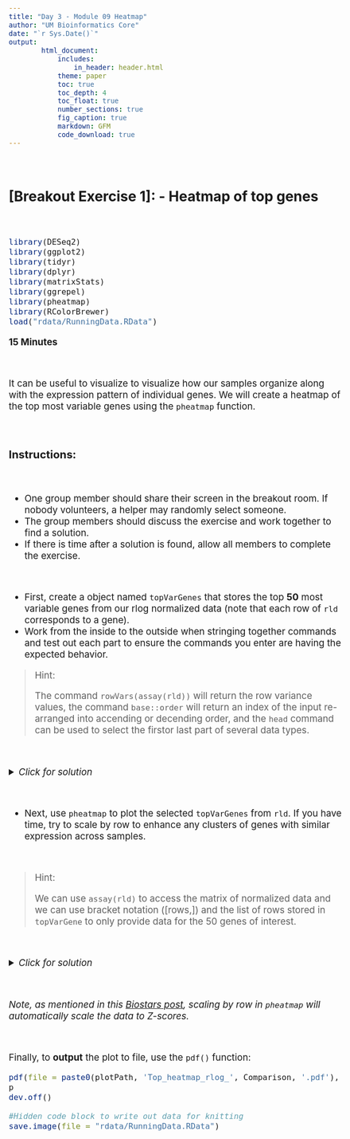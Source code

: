 ```yaml
---
title: "Day 3 - Module 09 Heatmap"
author: "UM Bioinformatics Core"
date: "`r Sys.Date()`"
output:
        html_document:
            includes:
                in_header: header.html
            theme: paper
            toc: true
            toc_depth: 4
            toc_float: true
            number_sections: true
            fig_caption: true
            markdown: GFM
            code_download: true
---
```

<style type="text/css">
body{ /* Normal  */
      font-size: 14pt;
  }
pre {
  font-size: 12pt
}
code.r{
  font-size: 12pt;
}
</style>

<!--- Allow the page to be wider --->
<style>
    body .main-container {
        max-width: 1200px;
    }
</style>

<br>

## [Breakout Exercise 1]: - Heatmap of top genes

<br>


```r
library(DESeq2)
library(ggplot2)
library(tidyr)
library(dplyr)
library(matrixStats)
library(ggrepel)
library(pheatmap)
library(RColorBrewer)
load("rdata/RunningData.RData")
```


**15 Minutes**

<br>

It can be useful to visualize to visualize how our samples organize along with the expression pattern of individual genes. We will create a heatmap of the top most variable genes using the `pheatmap` function.

<br>

### Instructions:

<br>

- One group member should share their screen in the breakout room. If nobody volunteers, a helper may randomly select someone.
- The group members should discuss the exercise and work together to find a solution.
- If there is time after a solution is found, allow all members to complete the exercise.

<br>

- First, create a object named `topVarGenes` that stores the top **50** most variable genes from our rlog normalized data (note that each row of `rld` corresponds to a gene).
- Work from the inside to the outside when stringing together commands and test out each part to ensure the commands you enter are having the expected behavior.

> Hint:
> 
> The command `rowVars(assay(rld))` will return the row variance values, the command `base::order` will return an index of the input re-arranged into accending or decending order, and the `head` command can be used to select the firstor last part of several data types. 
> 

<br>

<details>
    <summary>*Click for solution*</summary>
```r
topVarGenes = rowVars(assay(rld))
head(topVarGenes)

orderedVars = order(topVarGenes)
head(orderedVars)

sortedVars = sort(topVarGenes)
head(sortedVars)
tail(sortedVars)

?order
orderedVars = order(topVarGenes, decreasing = TRUE)
head(topVarGenes[orderedVars])

orderedMat = assay(rld)[orderedVars, ]
head(orderedMat)
orderedMat = orderedMat[1:50, ]

```
</details>

<br>


- Next, use `pheatmap` to plot the selected `topVarGenes` from `rld`. If you have time, try to scale by row to enhance any clusters of genes with similar expression across samples.  

<br> 

> Hint:
>
> We can use `assay(rld)` to access the matrix of normalized data and we can use bracket notation ([rows,]) and the list of rows stored in `topVarGene` to only provide data for the 50 genes of interest.
> 

<br>

<details>
    <summary>*Click for solution*</summary>
```r
# plot with no arguments
pheatmap(orderedMat)

# plots with row scaled and assigned to 'p' to make writing to file easier
p <- pheatmap(assay(rld)[topVarGenes,], scale = "row")
```
</details>

<br>

*Note, as mentioned in this [Biostars post](https://support.bioconductor.org/p/130336/), scaling by row in `pheatmap` will automatically scale the data to Z-scores.*

<br>

Finally, to **output** the plot to file, use the `pdf()` function:
```r
pdf(file = paste0(plotPath, 'Top_heatmap_rlog_', Comparison, '.pdf'), onefile = TRUE)
p
dev.off()
```



  
```r
#Hidden code block to write out data for knitting
save.image(file = "rdata/RunningData.RData")
```


